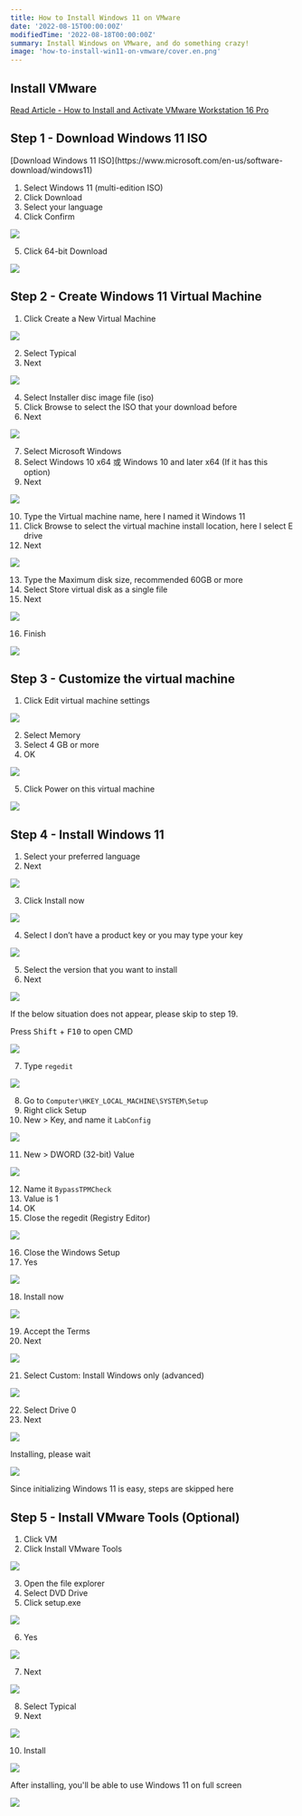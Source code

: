 ```yaml
---
title: How to Install Windows 11 on VMware
date: '2022-08-15T00:00:00Z'
modifiedTime: '2022-08-18T00:00:00Z'
summary: Install Windows on VMware, and do something crazy!
image: 'how-to-install-win11-on-vmware/cover.en.png'
---
```


## Install VMware

[Read Article - How to Install and Activate VMware Workstation 16 Pro](/blog/how-to-install-and-activate-vmware-16)

## Step 1 - Download Windows 11 ISO

<Alert icon='🔗' title='Link' color='blue' radius='md'>
  [Download Windows 11
  ISO](https://www.microsoft.com/en-us/software-download/windows11)
</Alert>

1. Select Windows 11 (multi-edition ISO)
2. Click Download
3. Select your language
4. Click Confirm

![](</static/images/blog/how-to-install-win11-on-vmware/step-1(1-4).en.png>)

5. Click 64-bit Download

![](</static/images/blog/how-to-install-win11-on-vmware/step-1(5).en.png>)

## Step 2 - Create Windows 11 Virtual Machine

1. Click Create a New Virtual Machine

![](</static/images/blog/how-to-install-win11-on-vmware/step-2(1).en.png>)

2. Select Typical
3. Next

![](</static/images/blog/how-to-install-win11-on-vmware/step-2(2-3).en.png>)

4. Select Installer disc image file (iso)
5. Click Browse to select the ISO that your download before
6. Next

![](</static/images/blog/how-to-install-win11-on-vmware/step-2(4-6).en.png>)

7. Select Microsoft Windows
8. Select Windows 10 x64 或 Windows 10 and later x64 (If it has this option)
9. Next

![](</static/images/blog/how-to-install-win11-on-vmware/step-2(7-9).en.png>)

10. Type the Virtual machine name, here I named it Windows 11
11. Click Browse to select the virtual machine install location, here I select E drive
12. Next

![](</static/images/blog/how-to-install-win11-on-vmware/step-2(10-12).en.png>)

13. Type the Maximum disk size, recommended 60GB or more
14. Select Store virtual disk as a single file
15. Next

![](</static/images/blog/how-to-install-win11-on-vmware/step-2(13-15).en.png>)

16. Finish

![](</static/images/blog/how-to-install-win11-on-vmware/step-2(16).en.png>)

## Step 3 - Customize the virtual machine

1. Click Edit virtual machine settings

![](</static/images/blog/how-to-install-win11-on-vmware/step-3(1).en.png>)

2. Select Memory
3. Select 4 GB or more
4. OK

![](</static/images/blog/how-to-install-win11-on-vmware/step-3(2-4).en.png>)

5. Click Power on this virtual machine

![](</static/images/blog/how-to-install-win11-on-vmware/step-3(5).en.png>)

## Step 4 - Install Windows 11

1. Select your preferred language
2. Next

![](</static/images/blog/how-to-install-win11-on-vmware/step-4(1-2).en.png>)

3. Click Install now

![](</static/images/blog/how-to-install-win11-on-vmware/step-4(3).en.png>)

4. Select I don’t have a product key or you may type your key

![](</static/images/blog/how-to-install-win11-on-vmware/step-4(4).en.png>)

5. Select the version that you want to install
6. Next

![](</static/images/blog/how-to-install-win11-on-vmware/step-4(5-6).en.png>)

<Alert icon='💡' title='Tips' color='yellow' radius='md'>
  If the below situation does not appear, please skip to step 19.

Press <Kbd>Shift</Kbd> + <Kbd>F10</Kbd> to open CMD

</Alert>

![](/static/images/blog/how-to-install-win11-on-vmware/cant-install.en.png)

7. Type `regedit`

![](</static/images/blog/how-to-install-win11-on-vmware/step-4(7).en.png>)

8. Go to `Computer\HKEY_LOCAL_MACHINE\SYSTEM\Setup`
9. Right click Setup
10. New > Key, and name it `LabConfig`

![](</static/images/blog/how-to-install-win11-on-vmware/step-4(8-10).en.png>)

11. New > DWORD (32-bit) Value

![](</static/images/blog/how-to-install-win11-on-vmware/step-4(11).en.png>)

12. Name it `BypassTPMCheck`
13. Value is 1
14. OK
15. Close the regedit (Registry Editor)

![](</static/images/blog/how-to-install-win11-on-vmware/step-4(12-15).en.png>)

16. Close the Windows Setup
17. Yes

![](</static/images/blog/how-to-install-win11-on-vmware/step-4(16-17).en.png>)

18. Install now

![](</static/images/blog/how-to-install-win11-on-vmware/step-4(18).en.png>)

19. Accept the Terms
20. Next

![](</static/images/blog/how-to-install-win11-on-vmware/step-4(19-20).en.png>)

21. Select Custom: Install Windows only (advanced)

![](</static/images/blog/how-to-install-win11-on-vmware/step-4(21).en.png>)

22. Select Drive 0
23. Next

![](</static/images/blog/how-to-install-win11-on-vmware/step-4(22-23).en.png>)

<Alert icon='💡' title='Tips' color='yellow' radius='md'>
  Installing, please wait
</Alert>

![](/static/images/blog/how-to-install-win11-on-vmware/installing.en.png)

<Alert icon='✍️' title='Reminder' color='yellow' radius='md'>
  Since initializing Windows 11 is easy, steps are skipped here
</Alert>

## Step 5 - Install VMware Tools (Optional)

1. Click VM
2. Click Install VMware Tools

![](</static/images/blog/how-to-install-win11-on-vmware/step-5(1-2).en.png>)

3. Open the file explorer
4. Select DVD Drive
5. Click setup.exe

![](</static/images/blog/how-to-install-win11-on-vmware/step-5(3-5).en.png>)

6. Yes

![](</static/images/blog/how-to-install-win11-on-vmware/step-5(6).en.png>)

7. Next

![](</static/images/blog/how-to-install-win11-on-vmware/step-5(7).en.png>)

8. Select Typical
9. Next

![](</static/images/blog/how-to-install-win11-on-vmware/step-5(8-9).en.png>)

10. Install

![](</static/images/blog/how-to-install-win11-on-vmware/step-5(10).en.png>)

After installing, you'll be able to use Windows 11 on full screen

![](/static/images/blog/how-to-install-win11-on-vmware/fullscreen.en.png)
